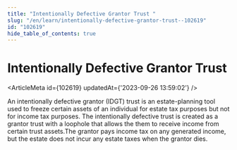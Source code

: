 ```yaml
---
title: "Intentionally Defective Grantor Trust "
slug: "/en/learn/intentionally-defective-grantor-trust--102619"
id: "102619"
hide_table_of_contents: true
---
```



# Intentionally Defective Grantor Trust 

<ArticleMeta id={102619} updatedAt={'2023-09-26 13:59:02'} />
<div className='border-solid border-b border-t-0 my-4 border-[var(--ifm-color-gray-300)]' />

An intentionally defective grantor (IDGT) trust is an estate-planning tool used to freeze certain assets of an individual for estate tax purposes but not for income tax purposes. The intentionally defective trust is created as a grantor trust with a loophole that allows the them to receive income from certain trust assets.The grantor pays income tax on any generated income, but the estate does not incur any estate taxes when the grantor dies.
